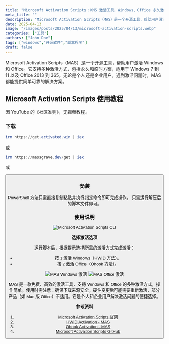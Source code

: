 ```yaml
---
title: "Microsoft Activation Scripts：KMS 激活工具，Windows、Office 永久激活不求人"
meta_title: ""
description: "Microsoft Activation Scripts（MAS）是一个开源工具，帮助用户激活 Windows 和 Office。它支持多种激活方式，包括永久和临时方案，适用于 Windows 7 到 11 以及 Office 2013 到 365。无论是个人还是企业用户，遇到激活问题时，MAS 都能提供简单可靠的解决方案。"
date: 2025-04-13
image: "/images/posts/2025/04/13/microsoft-activation-scripts.webp"
categories: ["工具"]
authors: ["John Doe"]
tags: ["windows","开源软件","脚本程序"]
draft: false
---
```


Microsoft Activation Scripts（MAS）是一个开源工具，帮助用户激活 Windows 和 Office。它支持多种激活方式，包括永久和临时方案，适用于 Windows 7 到 11 以及 Office 2013 到 365。无论是个人还是企业用户，遇到激活问题时，MAS 都能提供简单可靠的解决方案。

## Microsoft Activation Scripts 使用教程

<Notice type="tip">因 YouTube 的《社区准则》，无视频教程。</Notice>

### 下载

``` powershell
irm https://get.activated.win | iex
```

或

``` powershell
irm https://massgrave.dev/get | iex
```

或

<Button label="Microsoft Activation Scripts 下载" link="https://github.com/massgravel/Microsoft-Activation-Scripts/archive/refs/heads/master.zip" style="solid" />

### 安装

<Tabs client:load>
    <Tab name="PowerShell">
        PowerShell 方法只需直接复制粘贴并执行指定命令即可完成操作。
    </Tab>
    <Tab name="命令脚本">
        只需运行解压后的脚本文件即可。
    </Tab>
</Tabs>

### 使用说明

<Image
    src="/images/posts/2025/04/13/microsoft-activation-scripts-cli.webp"
    alt="Microsoft Activation Scripts CLI"
/>

**选择激活选项**

运行脚本后，根据提示选择所需的激活方式完成激活：

- 按 `1` 激活 Windows（HWID 方法）。
- 按 `2` 激活 Office（Ohook 方法）。

<Image 
  src="/images/posts/2025/04/13/microsoft-activation-scripts-windows-ji-huo.webp" 
  alt="MAS Windows 激活" 
/>
<Image
    src="/images/posts/2025/04/13/microsoft-activation-scripts-office-ji-huo.webp"
    alt="MAS Office 激活"
/>

MAS 是一款免费、高效的激活工具，支持 Windows 和 Office 的多种激活方式，操作简单。使用时需注意：确保下载来源安全，硬件变更后可能需要重新激活，部分产品（如 Mac 版 Office）不适用。它是个人和企业用户解决激活问题的便捷选择。

**参考资料**

1. [Microsoft Activation Scripts 官网](https://massgrave.dev/)
2. [HWID Activation - MAS](https://massgrave.dev/hwid)
3. [Ohook Activation - MAS](https://massgrave.dev/ohook)
4. [Microsoft Activation Scripts GitHub](https://github.com/massgravel/Microsoft-Activation-Scripts)